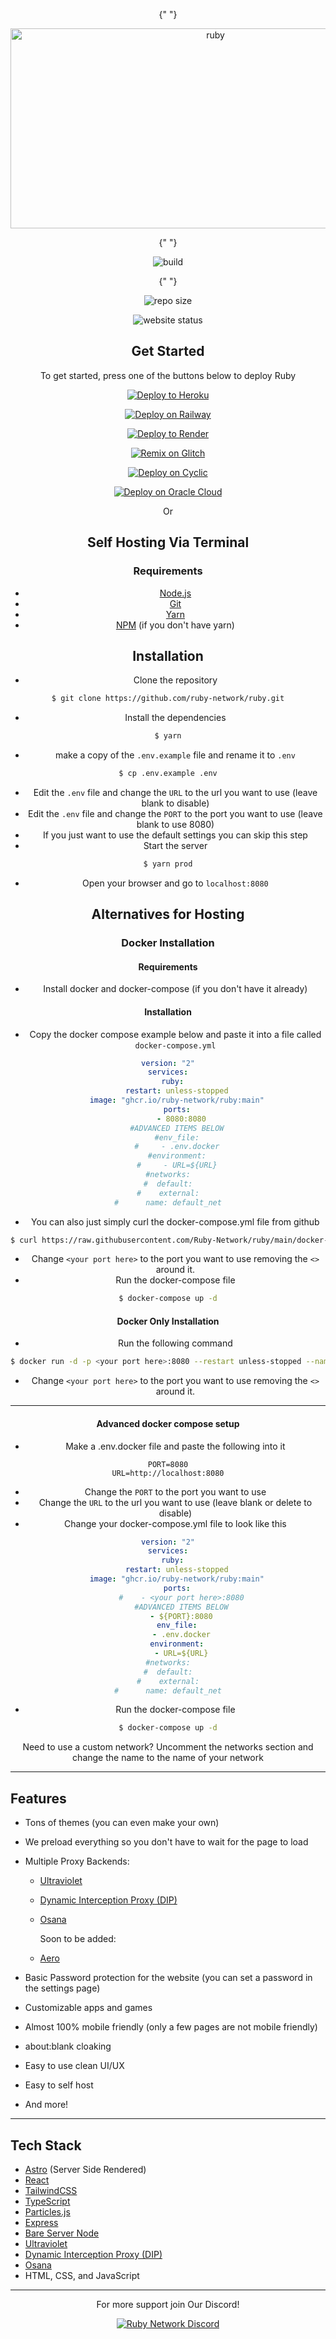 <div align="center">

{" "}

<img
  src="https://socialify.git.ci/ruby-network/ruby/image?description=1&font=Inter&forks=1&issues=1&language=1&name=1&owner=1&pattern=Circuit%20Board&pulls=1&stargazers=1&theme=Dark"
  alt="ruby"
  width="640"
  height="320"
/>

{" "}

<img
  alt="build"
  src="https://img.shields.io/github/actions/workflow/status/ruby-network/ruby/docker-build.yml?style=for-the-badge"
/>

{" "}

<img
  alt="repo size"
  src="https://img.shields.io/github/repo-size/ruby-network/ruby?style=for-the-badge"
/>

  <tab></tab>
  
  <img alt="website status" src="https://img.shields.io/website?down_color=red&down_message=Offline&style=for-the-badge&up_color=green&up_message=Online&url=https%3A%2F%2Frubynetwork.tech" />
</div>

<div align="center">
  <h2>Get Started</h2>
  <a>To get started, press one of the buttons below to deploy Ruby</a>
<center>

<tab></tab>

[![Deploy to Heroku](https://binbashbanana.github.io/deploy-buttons/buttons/remade/heroku.svg)](https://heroku.com/deploy/?template=https://github.com/ruby-network/ruby)

[![Deploy on Railway](https://binbashbanana.github.io/deploy-buttons/buttons/remade/railway.svg)](https://railway.app/new/template/XcmECd?referralCode=-vs8WT)

[![Deploy to Render](https://binbashbanana.github.io/deploy-buttons/buttons/remade/render.svg)](https://render.com/deploy?repo=https://github.com/ruby-network/ruby)

[![Remix on Glitch](https://binbashbanana.github.io/deploy-buttons/buttons/remade/glitch.svg)](https://glitch.com/edit/#!/import/github/ruby-network/ruby)

[![Deploy on Cyclic](https://binbashbanana.github.io/deploy-buttons/buttons/remade/cyclic.svg)](https://app.cyclic.sh/api/app/deploy/ruby-network/ruby)

[![Deploy on Oracle Cloud](https://binbashbanana.github.io/deploy-buttons/buttons/remade/oraclecloud.svg)](https://cloud.oracle.com/resourcemanager/stacks/create?zipUrl=https://github.com/ruby-network/ruby/archive/refs/heads/main.zip)

</center>

Or

## Self Hosting Via Terminal

### Requirements

- [Node.js](https://nodejs.org/en/)
- [Git](https://git-scm.com/downloads)
- [Yarn](https://yarnpkg.com/getting-started/install)
- [NPM](https://www.npmjs.com/get-npm) (if you don't have yarn)

## Installation

- Clone the repository

```bash
$ git clone https://github.com/ruby-network/ruby.git
```

- Install the dependencies

```bash
$ yarn
```

- make a copy of the `.env.example` file and rename it to `.env`

```bash
$ cp .env.example .env
```

- Edit the `.env` file and change the `URL` to the url you want to use (leave blank to disable)
- Edit the `.env` file and change the `PORT` to the port you want to use (leave blank to use 8080)
- If you just want to use the default settings you can skip this step
- Start the server

```bash
$ yarn prod
```

- Open your browser and go to `localhost:8080`

## Alternatives for Hosting

### Docker Installation

#### Requirements

- Install docker and docker-compose (if you don't have it already)

#### Installation

- Copy the docker compose example below and paste it into a file called `docker-compose.yml`

```yaml
version: "2"
services:
  ruby:
    restart: unless-stopped
    image: "ghcr.io/ruby-network/ruby:main"
    ports:
      - 8080:8080
    #ADVANCED ITEMS BELOW
    #env_file:
    #     - .env.docker
    #environment:
    #     - URL=${URL}
#networks:
#  default:
#    external:
#      name: default_net
```

- You can also just simply curl the docker-compose.yml file from github

```bash
$ curl https://raw.githubusercontent.com/Ruby-Network/ruby/main/docker-compose.yml > docker-compose.yml
```

- Change `<your port here>` to the port you want to use removing the `<>` around it.
- Run the docker-compose file

```bash
$ docker-compose up -d
```

#### Docker Only Installation

- Run the following command

```bash
$ docker run -d -p <your port here>:8080 --restart unless-stopped --name ruby ghcr.io/ruby-network/ruby
```

- Change `<your port here>` to the port you want to use removing the `<>` around it.

---

#### Advanced docker compose setup

- Make a .env.docker file and paste the following into it

```mdx
PORT=8080
URL=http://localhost:8080
```

- Change the `PORT` to the port you want to use
- Change the `URL` to the url you want to use (leave blank or delete to disable)
- Change your docker-compose.yml file to look like this

```yaml
version: "2"
services:
  ruby:
    restart: unless-stopped
    image: "ghcr.io/ruby-network/ruby:main"
    ports:
      #    - <your port here>:8080
      #ADVANCED ITEMS BELOW
      - ${PORT}:8080
    env_file:
      - .env.docker
    environment:
      - URL=${URL}
#networks:
#  default:
#    external:
#      name: default_net
```

- Run the docker-compose file

```bash
$ docker-compose up -d
```

Need to use a custom network? Uncomment the networks section and change the name to the name of your network

</div>

---

## Features

- Tons of themes (you can even make your own)
- We preload everything so you don't have to wait for the page to load
- Multiple Proxy Backends:

  - [Ultraviolet](https://github.com/titaniumnetwork-dev/ultraviolet)
  - [Dynamic Interception Proxy (DIP)](https://github.com/Dynamic-Interception-Proxy/DIP)
  - [Osana](https://github.com/nebulaservices/osana)

    Soon to be added:

  - [Aero](https://github.com/proxyhaven/aero)

- Basic Password protection for the website (you can set a password in the settings page)

- Customizable apps and games

- Almost 100% mobile friendly (only a few pages are not mobile friendly)

- about:blank cloaking

- Easy to use clean UI/UX

- Easy to self host

- And more!

---

## Tech Stack

- [Astro](https://astro.build/) (Server Side Rendered)
- [React](https://reactjs.org/)
- [TailwindCSS](https://tailwindcss.com/)
- [TypeScript](https://www.typescriptlang.org/)
- [Particles.js](https://vincentgarreau.com/particles.js/)
- [Express](https://expressjs.com/)
- [Bare Server Node](https://github.com/tomphttp/bare-server-node)
- [Ultraviolet](https://github.com/titaniumnetwork-dev/ultraviolet)
- [Dynamic Interception Proxy (DIP)](https://github.com/Dynamic-Interception-Proxy/DIP)
- [Osana](https://github.com/nebulaservices/osana)
- HTML, CSS, and JavaScript

---

<center>
For more support join Our Discord!

[![Ruby Network
  Discord](https://invidget.switchblade.xyz/hzCjSFQeeZ?theme=dark)](https://discord.gg/hzCjSFQeeZ)

</center>

